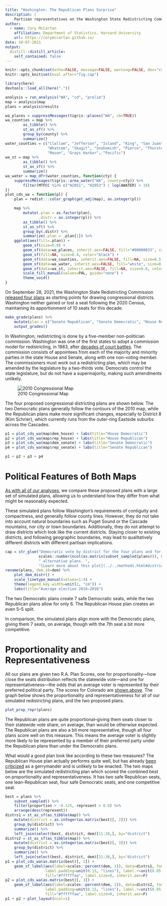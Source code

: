 ```yaml
---
title: "Washington: The Republican Plans Surprise"
description: |
    Partisan representatives on the Washington State Redistricting Commission have released four proposed congressional maps.
author:
  - name: Cory McCartan
    affiliation: Department of Statistics, Harvard University
    url: https://corymccartan.github.io/
date: 10-07-2021
output:
  distill::distill_article:
    self_contained: false
---
```



```r
knitr::opts_chunk$set(echo=FALSE, message=FALSE, warning=FALSE, dev="ragg_png")
knitr::opts_knit$set(eval.after="fig.cap")

library(here)
devtools::load_all(here("."))

analysis = run_analysis("WA", "cd", "prelim")
map = analysis$map
plans = analysis$results

wa_places = suppressMessages(tigris::places("WA", cb=TRUE))
wa_counties = map %>%
        as_tibble() %>%
        st_as_sf() %>%
        group_by(county) %>%
        summarize()
water_counties = c("Clallam", "Jefferson", "Island", "King", "San Juan", "Kitsap",
                   "Whatcom", "Skagit", "Snohomish", "Pierce", "Thurston", 
                   "Mason", "Grays Harbor", "Pacific")
wa_st = map %>%
        as_tibble() %>%
        st_as_sf() %>%
        summarize()
wa_water = map_dfr(water_counties, function(cty) {
    suppressMessages(tigris::area_water("WA", county=cty)) %>%
        filter(MTFCC %in% c("H2051", "H2053") | log(AWATER) > 16) 
})
plot_cds_wa = function(pl) {
    plan = redist:::color_graph(get_adj(map), as.integer(pl))

    map %>%
        mutate(.plan = as.factor(plan),
               .distr = as.integer(pl)) %>%
        as_tibble() %>%
        st_as_sf() %>%
        group_by(.distr) %>%
        summarize(.plan = .plan[1]) %>%
    ggplot(aes(fill=.plan)) +
        geom_sf(size=0.0) +
        geom_sf(data=wa_places, inherit.aes=FALSE, fill="#00000033", color=NA) +
        geom_sf(fill=NA, size=0.4, color="black") +
        geom_sf(data=wa_counties, inherit.aes=FALSE, fill=NA, size=0.5, color="#ffffff3A") +
        geom_sf(data=wa_water, inherit.aes=FALSE, fill="white", size=0.0, color="transparent") +
        geom_sf(data=wa_st, inherit.aes=FALSE, fill=NA, size=0.8, color="white") +
        scale_fill_manual(values=PAL, guide="none") +
        theme_void()
}
```

On September 28, 2021, the Washington State Redistricting Commission [released four plans](https://www.redistricting.wa.gov/proposed-congressional-maps) as starting points for drawing congressional districts.
Washington neither gained or lost a seat following the 2020 Census, maintaining its apportionment of 10 seats for this decade.

<aside>
```r
make_grade(plans) %>%
    mutate(plan = c("Senate Republican", "Senate Democratic", "House Republican", "House Democratic")) %>%
    output_grades()
```
</aside>

In Washington, redistricting is done by a five-member non-politician commission.
Washington was one of the first states to adopt a commission model for redistricting, in 1983, after [decades of court battles](https://washingtonstatewire.com/history-of-redistricting-in-washington-state/).
The commission consists of appointees from each of the majority and minority parties in the state House and Senate, along with one non-voting member.
The commissioners must work out a redistricting plan, which may be amended by the legislature by a two-thirds vote.
Democrats control the state legislature, but do not have a supermajority, making such amendments unlikely.

![2010 Congressional Map](https://assets-global.website-files.com/6070f12f4cba9bd0eef4fe43/60a73763f3cff4131a583388_Washington-state-congressional-district-map-2.png)

The four proposed congressional districting plans are shown below.
The two Democratic plans generally follow the contours of the 2010 map, while
the Republican plans make more significant changes, especially to District 8 (Kim Schrier), 
which currently runs from the outer-ring Eastside suburbs across the Cascades.

```r
p1 = plot_cds_wa(map$dem_house) + labs(title="House Democratic")
p2 = plot_cds_wa(map$rep_house) + labs(title="House Republican")
p3 = plot_cds_wa(map$dem_senate) + labs(title="Senate Democratic")
p4 = plot_cds_wa(map$rep_senate) + labs(title="Senate Republican")
```

```r
p1 + p2 + p3 + p4
```

# Political Features of Both Maps

[As with all of our analyses](../../methods.html), we compare these proposed plans with a large set of simulated plans, allowing us to understand how they differ from what might be reasonably expected.

These simulated plans follow Washington's requirements of contiguity and compactness, and generally follow county lines.
However, they do not take into account natural boundaries such as Puget Sound or the Cascade mountains, nor city or town boundaries.
Additionally, they do not attempt to draw districts which look like the current districts.
Staying closer to existing districts, and following geographic boundaries, may lead to qualitatively different districts with different partisan implications.

```r
cap = str_glue("Democratic vote by district for the four plans and for ",
               scales::number(ncol(as.matrix(subset_sampled(plans))), big.mark=","),
               " alternative plans. ",
               "[Learn more about this plot](../../methods.html#district-vote-share-plots)")
rename(plans, dem_16=dem) %>%
    plot_dem_distr() +
    scale_linetype_manual(values=1:4) +
    theme(legend.key.width=unit(2, "cm")) +
    labs(title="Average election 2016–2018")
```

The two Democratic plans create 7 safe Democratic seats, while the two
Republican plans allow for only 6. The Republican House plan creates an even
5--5 split.

In comparison, the simulated plans align more with the Democratic plans, giving 
them 7 seats, on average, though with the 7th seat a bit more competitive.


# Proportionality and Representativeness

All our plans are given two R.A. Plan Scores, one for proportionality---how close the seats distribution reflects the statewide vote---and one for representativeness---the odds that an average voter is represented by their preferred political party.
The scores for Colorado are [shown above](#plans-scores).
The graph below shows the proportionality and representativeness for all of our simulated redistricting plans, and the two proposed plans.

```r
plot_prop_repr(plans)
```

The Republican plans are quite proportional--giving them seats closer to their statewide vote share, on average, than would be otherwise expected.
The Republican plans are also a bit more representative, though all four plans score well on this measure.
This means the average voter is slightly more likely to be represented by a member of their preferred party under the Republican plans than under the Democratic plans.

What would a good plan look like according to these two measures?
The Republican House plan actually performs quite well, but has already [been criticized](https://www.seattletimes.com/seattle-news/politics/redistricting-democrats-and-republicans-release-competing-washington-legislative-maps/)
as a gerrymander and is unlikely to be enacted.
The two maps below are the simulated redistricting plan which scored the combined best on proportionality and representativeness.
It has two safe Republican seats, one lean-Republican seat, four safe Democratic seats, and one competitive seat.

```r
best = plans %>%
    subset_sampled() %>%
    filter(proportion > -0.125, represent > 0.6) %>%
    arrange(desc(represent))
distrs1 = st_as_sf(as_tibble(map)) %>%
    mutate(district = as.integer(as.matrix(best)[, 2])) %>%
    group_by(district) %>%
    summarize() %>%
    left_join(select(best, district, dem)[11:20,], by="district")
distrs2 = st_as_sf(as_tibble(map)) %>%
    mutate(district = as.integer(as.matrix(best)[, 3])) %>%
    group_by(district) %>%
    summarize() %>%
    left_join(select(best, district, dem)[21:30,], by="district")
p1 = plot_cds_wa(as.matrix(best)[, 2]) +
    geom_sf_label(aes(label=scales::percent(dem, 1)), data=distrs1, fontface="bold",
                  label.padding=unit(0.15, "lines"), label.r=unit(0.05, "lines"),
                  fill="#ffffffaa", label.size=0, inherit.aes=F)
p2 = plot_cds_wa(as.matrix(best)[, 3]) +
    geom_sf_label(aes(label=scales::percent(dem, 1)), data=distrs2, fontface="bold",
                  label.padding=unit(0.15, "lines"), label.r=unit(0.05, "lines"),
                  fill="#ffffffaa", label.size=0, inherit.aes=F)
p1 + p2 + plot_layout(ncol=1)
```
